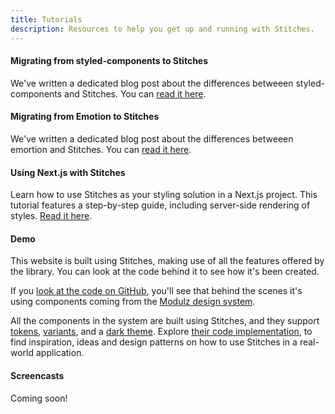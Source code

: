 ```yaml
---
title: Tutorials
description: Resources to help you get up and running with Stitches.
---
```


#### Migrating from styled-components to Stitches

We've written a dedicated blog post about the differences betweeen styled-components and Stitches. You can [read it here](/blog/migrating-from-styled-components-to-stitches).

#### Migrating from Emotion to Stitches

We've written a dedicated blog post about the differences betweeen emortion and Stitches. You can [read it here](/blog/migrating-from-emotion-to-stitches).

#### Using Next.js with Stitches

Learn how to use Stitches as your styling solution in a Next.js project. This tutorial features a step-by-step guide, including server-side rendering of styles. [Read it here](/blog/using-nextjs-with-stitches).

#### Demo

This website is built using Stitches, making use of all the features offered by the library. You can look at the code behind it to see how it's been created.

If you [look at the code on GitHub](https://github.com/modulz/stitches-site), you'll see that behind the scenes it's using components coming from the [Modulz design system](https://github.com/modulz/design-system).

All the components in the system are built using Stitches, and they support [tokens](/docs/tokens), [variants](/docs/variants), and a [dark theme](/docs/theming). Explore [their code implementation](https://github.com/modulz/design-system/tree/master/components), to find inspiration, ideas and design patterns on how to use Stitches in a real-world application.

#### Screencasts

Coming soon!
